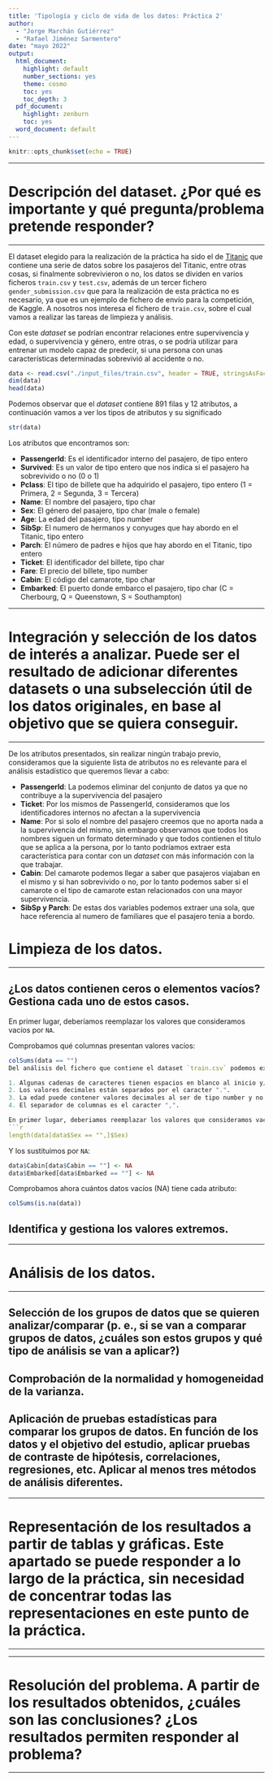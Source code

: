 ```yaml
---
title: 'Tipología y ciclo de vida de los datos: Práctica 2'
author: 
  - "Jorge Marchán Gutiérrez"
  - "Rafael Jiménez Sarmentero"
date: "mayo 2022"
output:
  html_document:
    highlight: default
    number_sections: yes
    theme: cosmo
    toc: yes
    toc_depth: 3
  pdf_document:
    highlight: zenburn
    toc: yes
  word_document: default
---
```


```r
knitr::opts_chunk$set(echo = TRUE)
```

******
#  Descripción del dataset. ¿Por qué es importante y qué pregunta/problema pretende responder?
******

El dataset elegido para la realización de la práctica ha sido el de [Titanic](https://www.kaggle.com/competitions/titanic/overview) que contiene una serie de datos sobre los pasajeros del Titanic, entre otras cosas, si finalmente sobrevivieron o no, los datos se dividen en varios ficheros `train.csv` y `test.csv`, además de un tercer fichero `gender_submission.csv` que para la realización de esta práctica no es necesario, ya que es un ejemplo de fichero de envío para la competición, de Kaggle. A nosotros nos interesa el fichero de `train.csv`, sobre el cual vamos a realizar las tareas de limpieza y análisis.

Con este *dataset* se podrían encontrar relaciones entre supervivencia y edad, o supervivencia y género, entre otras, o se podría utilizar para entrenar un modelo capaz de predecir, si una persona con unas características determinadas sobrevivió al accidente o no.

```r
data <- read.csv("./input_files/train.csv", header = TRUE, stringsAsFactors = FALSE)
dim(data)
head(data)
```

Podemos observar que el *dataset* contiene 891 filas y 12 atributos, a continuación vamos a ver los tipos de atributos y su significado

```r
str(data)
```

Los atributos que encontramos son:

* **PassengerId**: Es el identificador interno del pasajero, de tipo entero
* **Survived**: Es un valor de tipo entero que nos indica si el pasajero ha sobrevivido o no (0 o 1)
* **Pclass**: El tipo de billete que ha adquirido el pasajero, tipo entero	(1 = Primera, 2 = Segunda, 3 = Tercera)
* **Name**: El nombre del pasajero, tipo char
* **Sex**: El género del pasajero, tipo char (male o female)
* **Age**: La edad del pasajero, tipo number
* **SibSp**: El numero de hermanos y conyuges que hay abordo en el Titanic, tipo entero
* **Parch**: El número de padres e hijos que hay abordo en el Titanic, tipo entero
* **Ticket**: El identificador del billete, tipo char
* **Fare**: El precio del billete, tipo number
* **Cabin**: El código del camarote, tipo char
* **Embarked**: El puerto donde embarco el pasajero, tipo char (C = Cherbourg, Q = Queenstown, S = Southampton)

******
# Integración y selección de los datos de interés a analizar. Puede ser el resultado de  adicionar diferentes datasets o una subselección útil de los datos originales, en base al  objetivo que se quiera conseguir.
******

De los atributos presentados, sin realizar ningún trabajo previo, consideramos que la siguiente lista de atributos no es relevante para el análisis estadístico que queremos llevar a cabo:

* **PassengerId**: La podemos eliminar del conjunto de datos ya que no contribuye a la supervivencia del pasajero
* **Ticket**: Por los mismos de PassengerId, consideramos que los identificadores internos no afectan a la supervivencia
* **Name**: Por si solo el nombre del pasajero creemos que no aporta nada a la supervivencia del mismo, sin embargo observamos que todos los nombres siguen un formato determinado y que todos contienen el titulo que se aplica a la persona, por lo tanto podríamos extraer esta característica para contar con un *dataset* con más información con la que trabajar.
* **Cabin**: Del camarote podemos llegar a saber que pasajeros viajaban en el mismo y si han sobrevivido o no, por lo tanto podemos saber si el camarote o el tipo de camarote estan relacionados con una mayor supervivencia.
* **SibSp y Parch**: De estas dos variables podemos extraer una sola, que hace referencia al numero de familiares que el pasajero tenia a bordo.

# Limpieza de los datos.
******

## ¿Los datos contienen ceros o elementos vacíos? Gestiona cada uno de estos casos.

En primer lugar, deberíamos reemplazar los valores que consideramos vacíos por `NA`.

Comprobamos qué columnas presentan valores vacíos:

```r
colSums(data == "")
Del análisis del fichero que contiene el dataset `train.csv` podemos extraer la siguiente información:

1. Algunas cadenas de caracteres tienen espacios en blanco al inicio y/o final.
2. Los valores decimales están separados por el caracter ".".
3. La edad puede contener valores decimales al ser de tipo number y no entero.
4. El separador de columnas es el caracter ",".

En primer lugar, deberiamos reemplazar los valores que consideramos vacios por `NA`
```r
length(data[data$Sex == "",]$Sex)
```

Y los sustituimos por `NA`:

```r
data$Cabin[data$Cabin == ""] <- NA
data$Embarked[data$Embarked == ""] <- NA
```

Comprobamos ahora cuántos datos vacíos (NA) tiene cada atributo:

```r
colSums(is.na(data))
```

## Identifica y gestiona los valores extremos.

******
# Análisis de los datos.
******

## Selección de los grupos de datos que se quieren analizar/comparar (p. e., si se  van a comparar grupos de datos, ¿cuáles son estos grupos y qué tipo de análisis se van a aplicar?)

## Comprobación de la normalidad y homogeneidad de la varianza.

## Aplicación de pruebas estadísticas para comparar los grupos de datos. En función de los datos y el objetivo del estudio, aplicar pruebas de contraste de hipótesis, correlaciones, regresiones, etc. Aplicar al menos tres métodos de análisis diferentes.

******
# Representación de los resultados a partir de tablas y gráficas. Este apartado se puede responder a lo largo de la práctica, sin necesidad de concentrar todas las representaciones en este punto de la práctica.
******

******
# Resolución del problema. A partir de los resultados obtenidos, ¿cuáles son las conclusiones? ¿Los resultados permiten responder al problema?
******